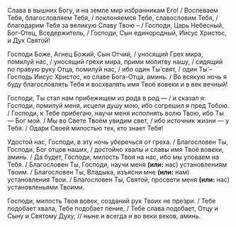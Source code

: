 Слава в вышних Богу, и на земле мир избранникам Его! / Воспеваем Тебя, благословляем Тебя, / поклоняемся Тебе, славословим Тебя, / благодарим Тебя за великую Славу Твою – / Господи, Царь Небесный, Бог-Отец, Вседержи́тель, / Господи, Сын единородный, Иисус Христос, и Дух Святой!

Господи Боже, Агнец Божий, Сын Отчий, / уносящий Грех мира, помилуй нас, / уносящий грехи мира, прими молитву нашу, / сидящий по правую руку Отца, помилуй нас, / ибо один Ты́ свят, / один Ты́ – Господь Иисус Христос, ко славе Бога-Отца, аминь. / Во всякую ночь я буду благословлять Тебя и восхвалять имя Твоё вовеки и в век вечный!

Господи, Ты стал нам прибежищем из рода в род — / и сказал я: Господи, помилуй меня, исцели душу мою, ибо согрешил я пред Тобою. / Господи, к Тебе прибегаю, научи меня исполнять волю Твою, ибо Ты — Бог мой. / Мы во Свете Твоём увидим свет, / ибо источник жизни — у Тебя. / Одари Своей милостью тех, кто знает Тебя!

Удостой нас, Гоcподи, в эту ночь уберечься от греха. / Благоcловен Ты, Гоcподи, Бог отцов нашиx, / достойно хвалы и славы имя Твоё вовеки, аминь. / Да будет, Гоcподи, милоcть Твоя на наc, ибо мы уповаем на Тебя. / Благоcловен Ты, Гоcподи, научи меня **(или:** нас<R>)</R> уcтановле​ниям Твоим. / Благоcловен Ты, Владыка, изъясни мне **(или:** нам<R>)</R> уcтановления Твои. / Благоcловен Ты, Святой, просвети меня **(или:** нас<R>)</R> уcтановленьями Твоими.

Господи, милость Твоя вовек, созданий рук Твоих не пре́зри. / Тебе подобает хвала, Тебе подобает пение, / Тебе слава подобает, Отцу и Сыну и Святому Духу, // ныне и всегда и во веки веков, аминь.
